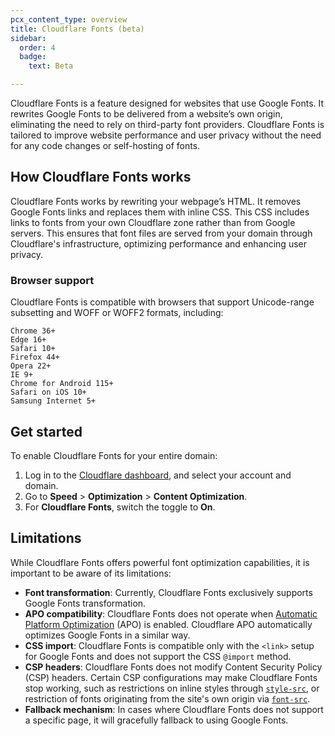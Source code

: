 ```yaml
---
pcx_content_type: overview
title: Cloudflare Fonts (beta)
sidebar:
  order: 4
  badge:
    text: Beta

---
```



Cloudflare Fonts is a feature designed for websites that use Google Fonts. It rewrites Google Fonts to be delivered from a website’s own origin, eliminating the need to rely on third-party font providers. Cloudflare Fonts is tailored to improve website performance and user privacy without the need for any code changes or self-hosting of fonts.

## How Cloudflare Fonts works

Cloudflare Fonts works by rewriting your webpage’s HTML. It removes Google Fonts links and replaces them with inline CSS. This CSS includes links to fonts from your own Cloudflare zone rather than from Google servers. This ensures that font files are served from your domain through Cloudflare's infrastructure, optimizing performance and enhancing user privacy.

### Browser support

Cloudflare Fonts is compatible with browsers that support Unicode-range subsetting and WOFF or WOFF2 formats, including:

```
Chrome 36+
Edge 16+
Safari 10+
Firefox 44+
Opera 22+
IE 9+
Chrome for Android 115+
Safari on iOS 10+
Samsung Internet 5+
```

## Get started

To enable Cloudflare Fonts for your entire domain:

1. Log in to the [Cloudflare dashboard](https://dash.cloudflare.com/login), and select your account and domain.
2. Go to **Speed** > **Optimization** > **Content Optimization**.
3. For **Cloudflare Fonts**, switch the toggle to **On**.

<Render file="configuration-rule-promotion" product="rules" />

## Limitations

While Cloudflare Fonts offers powerful font optimization capabilities, it is important to be aware of its limitations:

* **Font transformation**: Currently, Cloudflare Fonts exclusively supports Google Fonts transformation.
* **APO compatibility**: Cloudflare Fonts does not operate when [Automatic Platform Optimization](/automatic-platform-optimization/) (APO) is enabled. Cloudflare APO automatically optimizes Google Fonts in a similar way.
* **CSS import**: Cloudflare Fonts is compatible only with the `<link>` setup for Google Fonts and does not support the CSS `@import` method.
* **CSP headers**: Cloudflare Fonts does not modify <GlossaryTooltip term="content security policy (CSP)" link="https://developer.mozilla.org/en-US/docs/Web/HTTP/Headers/Content-Security-Policy">Content Security Policy (CSP)</GlossaryTooltip> headers. Certain CSP configurations may make Cloudflare Fonts stop working, such as restrictions on inline styles through [`style-src`](https://developer.mozilla.org/en-US/docs/Web/HTTP/Headers/Content-Security-Policy/style-src), or restriction of fonts originating from the site's own origin via [`font-src`](https://developer.mozilla.org/en-US/docs/Web/HTTP/Headers/Content-Security-Policy/font-src).
* **Fallback mechanism**: In cases where Cloudflare Fonts does not support a specific page, it will gracefully fallback to using Google Fonts.
